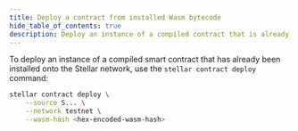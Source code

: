 ```yaml
---
title: Deploy a contract from installed Wasm bytecode
hide_table_of_contents: true
description: Deploy an instance of a compiled contract that is already installed on the network
---
```


To deploy an instance of a compiled smart contract that has already been installed onto the Stellar network, use the `stellar contract deploy` command:

```bash
stellar contract deploy \
    --source S... \
    --network testnet \
    --wasm-hash <hex-encoded-wasm-hash>
```
